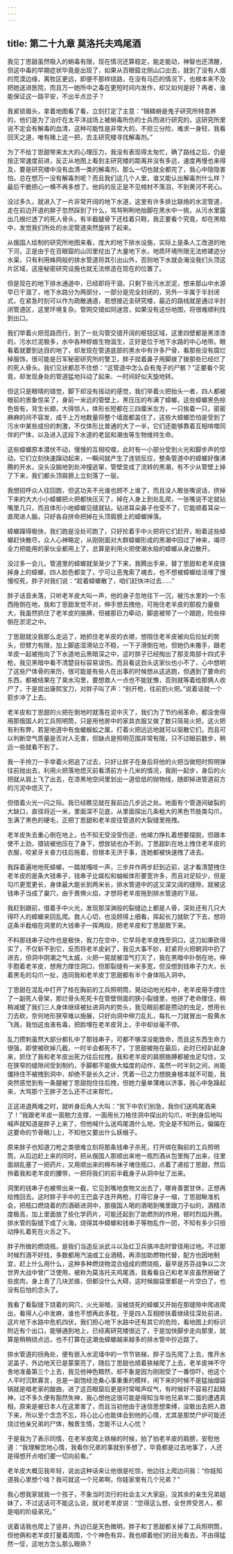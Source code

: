 ```yaml
---
---
---
```

title: 第二十九章 莫洛托夫鸡尾酒
---




我见丁思甜虽然吸入的蚦毒有限，现在情况还算稳定，能走能动，神智也还清醒，但这中毒的早期症状毕竟是出现了，如果从百眼窟北侧山口出去，就到了没有人烟的荒漠边缘，离牧区更远，即便不那样绕路，在没有马匹的情况下，也根本来不及把她送进医院，而且万一她所中之毒在更短时间内发作，却又如何是好？再者，谁能保证这一路平安，不出半点岔子？

我紧锁眉头，拿着地图看了看，立刻打定了主意：“锦鳞蚦是鬼子研究所特意养的，他们是为了治疗在太平洋战场上被蚦毒所伤的士兵而进行研究的，这研究所里说不定会有解毒的血清，这种可能性是非常大的，不担三分险，难求一身轻，我看回天之道，唯有赌上这一把，去主研究楼寻找解毒剂。”

为了不给丁思甜带来太大的心理压力，我没有表现得太匆忙，确了路线之后，仍是按正常速度前进，反正从地图上看到主研究楼的距离并没有多远，速度再慢也来得及，要是研究楼中没有血清一类的解毒剂，那么一切也就全都完了，我心中隐隐害怕，总在想万一没有解毒剂呢？而且我们这几个人里，谁又能认出解毒剂什么样？最后干脆把心一横不再多想了。他妈的反正是不见棺材不落泪，不到黄河不死心。

没过多久，就进入了一片非常开阔的地下水道，这里有许多排比联络的水泥管道，走在前边开道的胖子忽然踩到了什么，骂骂咧咧地抬脚在黑水中一挑，从污水里露出几根烂透了的死人骨头，有半截腿骨下还桂着只鞋，我正要看个究竟，却在黑暗中，发觉我们所处的水泥管道突然旋转了起来。

从俄国人绘制的研究所地图来看，庞大的地下排水设施，实际上是条人工改道的地下河，正是由于在百眼窟的山凹里挖出了大量地下水，地质环境所限无法修建迹分水渠，只有利用蛛网般的排水管道将其引出山外，否则地下水就会淹没我们头顶这片区域，这座秘密研究设施也就无法修造在现在的位置了。

但是现在的地下排水通道中，已经即将干涸，只剩下些污水淤泥，想来那山中水源早已干涸了，地下水路分为两部分，一部分是完全封闭的，另外一半属于半封闭式，在紧急时刻可以作为疏散通道，若想接近圭研究楼，最近的路线就是通过半封闭管道区，这里环境复杂。管网交错如同迷宫，如果没有这份地图，将很难顺利找到出口。

我们举着火把觅路而行，到了一处沟管交错开阔的枢钮区域，这里四壁都是黑漆漆的，污水烂泥极多，水中各种蜉蝣生物滋生，正好是位于地下水路的中心地带。眼看着就要到达目的地了，却发现在管道底部的黑水中有许多尸骨，看那些没有腐烂掉服饰，很可能是日军秘密研究所的警卫，胖子捏着鼻子用脚拨了拨那些已经烂了的死人骨头。我们见状都忍不住想：“这管道中怎么会有鬼子的尸骸？”正要看个究竟，却发现身处的管道猛地抖动了起来、一时间好似天旋地转。

但这只是眼晴的错觉，脚下却没有摇动的感觉，我们举着火把抬头一者，四人都被眼前的景象惊呆了，身前一米远的管壁上，黑压压的布满了蟑螂，这些蟑螂黑色棕色皆有，背生长翅，大得惊人，体形长短都在三四厘米左方，一只挨着一只，密密麻麻的间不容发，成千上万地数量将整个墙面都盖住了，这些大蟑螂恐怕是受到了污水中某些成份的刺激，不仅体形比普通的大了一半，它们还能够靠着互相啃噬同伴的尸体，以及进入这段下水道的老鼠和潮虫等生物维持生命。

这些蟑螂原本潜伏不动，慢慢的互相咬噬，此时有一小部分受到火光和脚步声的惊动，它们立刻快速蹿动起来，一瞬间就产生了连锁反应，整条管道中的蟑螂好像沸腾的开水，没头没脑地到处冲撞逃窜，管壁变成了流转的黑潮，有不少从管壁上掉了下来，我们都头顶肩膀上立刻落了一层。

我想招呼众人往回跑，但这功夫不光谁也顾不上谁了，而且没人敢张嘴说话，挤掉下来的大大小小蟑螂把火把都快压灭了，掉在人身上到处乱爬，一张嘴说不定就钻嘴里几只，而且体形小地蟑螂见缝就钻，钻进耳朵鼻子也受不了，它能顺着耳朵一直爬进人脑，只好各自拼命把掉在头顶肩膀上的蟑螂掸落。

蟑螂蹿得极快，我们跑是没处可跑了，只好抡着手中火把将它们赶开，盼着这些蟑螂赶快散尽，众人心神略定，从刚刚面对大群蟑螂形成的黑潮中回过了神来，竭尽全力把能用的家伙全都用上了，总算是利用火把使潮水般的蟑螂从身边散开。

没过多一会儿，管道里的蟑螂就渐渐少了下来，我腾出手来，替丁思甜和老羊皮拨掉身上的蟑螂，四人脸色都变了，宁可让恶鬼索了魂去，也不想被蟑螂给活埋了慢慢咬死，胖子对我们说：“趁着蟑螂散了，咱们赶快冲过去……”

胖子话音未落，只听老羊皮大叫一声，他的身子忽地往下一沉，被污水里的一个东西拖倒在地，我和丁思甜发觉不对，伸手想去拽他，可拖住老羊皮的那股力量极大，我虽然抓住了老羊皮的胳膊，但被那巨力牵动，脚底被带了一个踉跄，险些摔倒在淤泥之中。

丁思甜就没我那么走运了，她抓住老羊皮的衣襟，想阻住老羊皮被向后拉扯的势头，但臂力有限，加上脚底湿滑站立不稳，一下子滑倒在地，但她仍未撒手，跟老羊皮一起被拖向了下水道地云黑暗深之中，这时胖子已经掏出了那支南部十四式手枪，我见黑暗中看不清楚目标容易误伤。而且看这劲头这家伙也小不了，心中想明了这些尸体骨的来历，很可能是有些人在出事的时候想从这逃跑，但遇到了要命的东西，都被结果在了臭水沟里，要想救人一点也不能犹豫，否则就等着给那俩人收尸了，于是拔出康熙宝刀，对胖子叫了声：“别开枪，往前扔火把。”说着话就一个箭步冲了上去。

老羊皮和丁思甜的火把在倒地时就落在泥中灭了，我们为了节约闹革命，都没舍得用那俄国人的工兵照明筒，只是用他房中的家具衣服又做了数只简易火把，这火把有利有弊，若是地道中有虫蝎蜈蚣之属，打着火把远远地就可以驱散它们，而且可以判断空气质量是否对人无害，但缺点是照明范围非常有限，只不过眼前数步，稍远一些就看不到了。

我一手拎刀一手举着火把追了过去，只好让胖子在身后将他的火把当做短时照明弹往前抛出去，利用火把落地熄灭前看清前方十几米的情况，我刚一起步，身后的火把就从肩上飞了出去，在漆黑地空间里划出一道低低的抛物线，随即掉进管道前方的污泥中熄灭了。

但借着火光一闪之际。我已经瞧见就在我前边几步远之处。地面有个管道间破裂的大缺口，直径将近一米，里面深不见底，从里面探出几条粗大的黑色节肢类勾爪，生满了黑色的硬毛，正把丁思甜和老羊皮往管道的大裂缝里拖拽。

老羊皮失去重心倒在地上，也不知无受没受伤迹，他竭力挣扎着想要摆脱，但跟本使不上劲，猎铳被他压在了身下，想放铳也办不到，丁思甜趴在地上拽住老羊皮的衣服，咬紧牙关奋力往后拖着，但根本无济于事，连她都被快速拽了进去。

我踩着遍地地死蟑螂，一踏就嘎吱一声，三步并作两步赶到近前，这才看清楚拽住老羊皮的是条大钱串子，钱串子比娱松和蚰蜒体形要宽许多，而且对足较少，但是勾爪更宽更长，身体最大能长到两米长，排水管道中的这又深又阔的缝隙，就被这钱串子当成了巢穴，由于畏惧火焰，才想将老羊皮拖到排水管道的下层。

我赶到跟前，借着手中火光，发现那深渊般的裂缝边上都是人骨，深处还有几只大得吓人的蟑螂来回乱爬。救人心切，也没顾得上细看，挥起长刀就砍了下去，想将这条半截缩在洞里的大钱串子一挥两段，把老羊皮和丁思甜救下来。

不料那钱串子动作也是极快，我刀在空中，它早将老羊皮拽至洞口，这刀如果砍得实了，不仅斩不到它，反而将老羊皮剁了，我见大事不妙，赶紧将火把朝洞中扔了进去，但洞中阴潮之气太威，火把一晃就被湿气打灭了，我在黑暗中扑倒在地，伸手胞着老羊皮，想用力撑住洞口，但那裂缝有一米多宽，但没想到钱串子力大，长着黑毛的勾爪一扯，连同我和老羊皮丁思甜都有半个身体陷入洞中。

丁思甜在混乱中打开了桂在胸前的工兵照明筒，晃动动地光柱中，老羊皮用手撑住了一副死人骨架，那烂骨头死死卡在管壁侧面的狭小裂缝里，他拼了老命撑住，稍稍减缓了我们三人身体继续被扯进洞内的势头，我见眼前都是攒动的虫足，想用长刀去砍，奈何地形狭窄难以施展，只好向洞中伸刀乱扎，每扎一刀就冒出一股黄水飞溅，我怕这虫液有毒，把脸埋在老羊皮背上，手中却丝毫不停。

乱刀攒刺虽然大部分都扎中了那钱串子，可都不够深没能致命，而且这东西生命力很强，即使被砍掉几截，一时半会都死不了，丁思甜被拖在最后，此时已经趴起身来，抓住了我和老羊皮出死力往后拉拽，我和老羊皮的肩膀胳膊都被虫足勾住，又在狭窄的缝隙间受到制约，手脚都不能做大幅度的动作，虽然一时半刻之间，尚能僵持住不被拽到洞中，却绝不是长久之计，凭着一已之力想脱身根本就不可能，我突然感觉到有一条腿被丁思甜抱住往后拽，但她力量单薄难以济事，我心中急躁起来，大骂那个王胖子怎么还不过来帮忙。

正这进退两难之时，就听身后角人大叫：“贫下中农们别急，我你们送鸡尾酒来了！”我跟老羊皮一面勉力支撑，一面用长刀格住洞中探出的勾爪，听到身后地叫喊声就知道是胖子上来了，但他喊什么送鸡尾酒什么地，完全是不知所云，偏偏在这要命的节骨眼儿上，不知他又要出什么妖蛾子。

原来胖子也知道刀枪之类很难立刻将那条钱串子杀死，打开绑在胸前的工兵照明筒，从后边赶上来的同时，把从俄国人那顺出来地一瓶烈酒从包里掏了出来，往里面胡乱塞了一把药片，又用顺出来的棉布袜子堵住瓶口，点着了递拾丁思甜，然后拎着我和老羊皮的腰带，一把将我们的前半截身子从洞中扯了出来。

洞里的钱串子也被带出来一截，它见到嘴地食物又出去了，哪肯善罢甘休，正想再给拽回去。这时胖子手中的王巴盒子连开两枪，打得它身子一缩，丁思甜瞅准机会，把瓶口燃烧着的烈酒砸进洞中，那俄国人喝的酒喝到嘴里跟刀子似的，酒精浓度极高，加上里面放了些化学药片，可能还起到了助燃剂的作用，顿时烈焰升腾。排水管的裂缝下成了火海，烧得其中蟑螂和钱串子等物乱作一团，不知有多少只扭动挣扎着死在火舌之下。

胖子所做的燃烧瓶，是我们当造反派武斗以及红卫兵搞冲击时曾径用过地。不过那时候烈酒不好找，多数都用汽油或工业酒精，再添加助燃物代替，配方也因地制宜，赶上什么用什么，这种多种燃烧物混合组成的燃烧瓶，最早是苏芬战争以二次世界大战中曾广泛使用，被称为莫洛托夫鸡尾酒，我看看自己和老羊皮虽然擦破了些皮肉，身上青了几块淤痕，但都没什么大碍，这时候脑袋里都是一片空白了，也没有后怕的念头了。

我看了看裂缝下烧着的洞穴，火光渐暗，没被烧死的蟑螂又开始在那缝隙中爬进爬出，看得人心中发麻，谁也不想再此多耽，于是四人互相掺扶着继续往深处前进，这片地下水路中危机四伏，我们担心地下水路中还有其它的危险，看地图上的标识附近有个出口，能够通到地上，已经离研究楼很近了，于是加快脚步走向那里，就算是稍稍绕点远，也不打算在这潮虫蟑螂越来越多的排水管中抄近路了。

排水管道的拐角处，便有嵌入水泥墙中的一节节铁梯，胖子当先爬了上去，推开水泥盖子，外边地天已是蒙蒙亮了，随后丁思甜也顺着铁梯爬了上去，老羊皮神不守舍地准备第三个上去，我见他神色黯然，却不象是因为刚刚受了一番惊吓，他这个人平时沉默寡言，总是一副饱经沧桑心事重重的模样，闲下来的时候不是猛抽烟袋锅就是唱老家的酸曲，进了这百眼窟后更是时常唉声叹气，有时候好不容易打起精神，过不多久便有豁然失神，我心想他这很可能是得知当年他兄弟羊二蛋的遭遇真相，原来是被日本人在这里害了，而且当初他由于迷信思想束缚，没敢出去把人救下来，所以至个念念不忘，将心比心也能体会到他的心情，尤其是那焚尸炉可能还烧过他亲兄弟的尸体，触景生情，怎能不让人心忧？

于是我为了表示同情，在老羊皮爬上铁梯的时候，拍了拍老羊皮的肩膀，安慰他道：“我理解您地心情，我看你兄弟的事就别多想了，毕竟都是过去地事了，人还是得想开点咱们要一切向前看。”

老羊皮大概见我年轻，说出这种话来让他很是吃惊，他边往上爬边问我：“你娃知道我心里想个啥？我可就这一个兄弟啊，你娃家里有几个兄弟？”

我心想我家就我一个孩子，不象当时流行的社会主义大家庭，没其余的亲生兄弟姐妹了，不过这话可不能这么说，就对老羊皮说：“您得这么想，全世界受苦人，都是咱的阶级弟兄。”

说着话我也爬上了竖井，外边已是天色微明，胖子和丁思甜都关掉了工兵照明筒，但他俩和老羊皮打量着周围，个个神色有异，我也顺着他们的目光看去，不由得猛然一怔，这地方怎么那么眼熟？